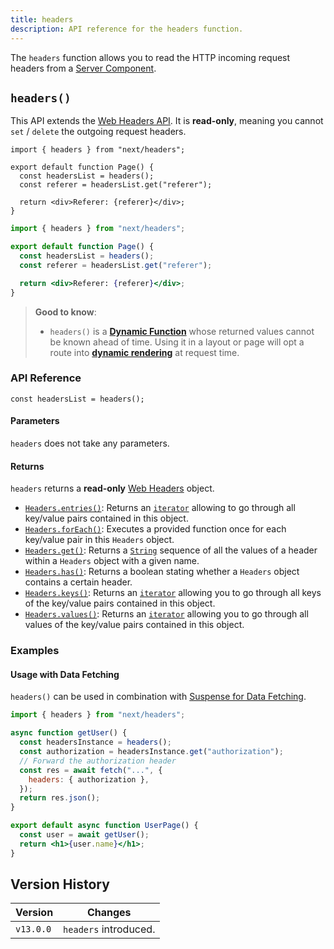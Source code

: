```yaml
---
title: headers
description: API reference for the headers function.
---
```


The `headers` function allows you to read the HTTP incoming request headers from a [Server Component](/docs/getting-started/react-essentials).

## `headers()`

This API extends the [Web Headers API](https://developer.mozilla.org/en-US/docs/Web/API/Headers). It is **read-only**, meaning you cannot `set` / `delete` the outgoing request headers.

```tsx title="app/page.tsx" switcher
import { headers } from "next/headers";

export default function Page() {
  const headersList = headers();
  const referer = headersList.get("referer");

  return <div>Referer: {referer}</div>;
}
```

```jsx title="app/page.js" switcher
import { headers } from "next/headers";

export default function Page() {
  const headersList = headers();
  const referer = headersList.get("referer");

  return <div>Referer: {referer}</div>;
}
```

> **Good to know**:
>
> - `headers()` is a **[Dynamic Function](/docs/app/building-your-application/rendering/static-and-dynamic-rendering#dynamic-functions)** whose returned values cannot be known ahead of time. Using it in a layout or page will opt a route into **[dynamic rendering](/docs/app/building-your-application/rendering/static-and-dynamic-rendering#dynamic-rendering)** at request time.

### API Reference

```tsx
const headersList = headers();
```

#### Parameters

`headers` does not take any parameters.

#### Returns

`headers` returns a **read-only** [Web Headers](https://developer.mozilla.org/en-US/docs/Web/API/Headers) object.

- [`Headers.entries()`](https://developer.mozilla.org/en-US/docs/Web/API/Headers/entries): Returns an [`iterator`](https://developer.mozilla.org/en-US/docs/Web/JavaScript/Reference/Iteration_protocols) allowing to go through all key/value pairs contained in this object.
- [`Headers.forEach()`](https://developer.mozilla.org/en-US/docs/Web/API/Headers/forEach): Executes a provided function once for each key/value pair in this `Headers` object.
- [`Headers.get()`](https://developer.mozilla.org/en-US/docs/Web/API/Headers/get): Returns a [`String`](https://developer.mozilla.org/en-US/docs/Web/JavaScript/Reference/Global_Objects/String) sequence of all the values of a header within a `Headers` object with a given name.
- [`Headers.has()`](https://developer.mozilla.org/en-US/docs/Web/API/Headers/has): Returns a boolean stating whether a `Headers` object contains a certain header.
- [`Headers.keys()`](https://developer.mozilla.org/en-US/docs/Web/API/Headers/keys): Returns an [`iterator`](https://developer.mozilla.org/en-US/docs/Web/JavaScript/Reference/Iteration_protocols) allowing you to go through all keys of the key/value pairs contained in this object.
- [`Headers.values()`](https://developer.mozilla.org/en-US/docs/Web/API/Headers/values): Returns an [`iterator`](https://developer.mozilla.org/en-US/docs/Web/JavaScript/Reference/Iteration_protocols) allowing you to go through all values of the key/value pairs contained in this object.

### Examples

#### Usage with Data Fetching

`headers()` can be used in combination with [Suspense for Data Fetching](/docs/app/building-your-application/data-fetching/fetching).

```jsx title="app/page.js"
import { headers } from "next/headers";

async function getUser() {
  const headersInstance = headers();
  const authorization = headersInstance.get("authorization");
  // Forward the authorization header
  const res = await fetch("...", {
    headers: { authorization },
  });
  return res.json();
}

export default async function UserPage() {
  const user = await getUser();
  return <h1>{user.name}</h1>;
}
```

## Version History

| Version   | Changes               |
| --------- | --------------------- |
| `v13.0.0` | `headers` introduced. |
